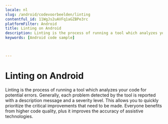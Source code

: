 ```yaml
---
locale: nl
slug: /android/codevoorbeelden/linting
contentful_id: 11WgJs2uAVFq1aGZBPe3rc
platformFilter: Android
title: Linting on Android
description: Linting is the process of running a tool which analyzes your code for potential errors.
keywords: [Android code sample]


	
---
```


# Linting on Android

Linting is the process of running a tool which analyzes your code for potential errors. Generally, each problem detected by the tool is reported with a description message and a severity level. This allows you to quickly prioritize the critical improvements that need to be made. Everyone benefits from higher code quality, plus it improves the accuracy of assistive technologies.

<CodeSample id="linting" locale="nl" platform="android"/>